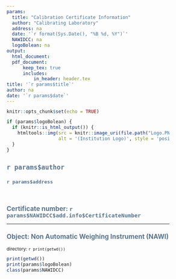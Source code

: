 ```yaml
---
params: 
  title: "Calibration Certificate Information"
  author: "Calibrating Laboratory"
  address: na
  date: '`r format(Sys.Date(), "%B %d, %Y")`'
  NAWIDCC: na
  logoBolean: na
output: 
  html_document:
  pdf_document:
      keep_tex: true
      includes:
          in_header: header.tex
title: '`r params$title`'
author: na
date: '`r params$date`'
---
```

<style type="text/css">
body{ /* Normal  */ font-size: 12px; }
td {  /* Table  */  font-size: 8px;}
h1.title {font-size: 24px; color: #59748f;}
h1 { /* Header 1 */ font-size: 20px; color: #59748f;}
h2 { /* Header 2 */ font-size: 17px; color: #59748f;}
h3 { /* Header 3 */ font-size: 15px; font-family: "Times New Roman", Times, serif; color: #59748f;}
code.r{ /* Code block */ font-size: 12px;}
pre { /* Code block - determines code spacing between lines */ font-size: 14px;}
</style>

```r
knitr::opts_chunk$set(echo = TRUE)
```
```r
if (params$logoBolean) {
  if (knitr::is_html_output()) {
    htmltools::img(src = knitr::image_uri(file.path("Logo.PNG")),
                   alt = '(Institution Logo)', style = 'position:absolute; top:0; right:0; padding:10px; width:40%;')
  }
}


```

# `r params$author`
### `r params$address`
|
|
## Certificate number: `r params$NAWIDCC$add.info$CertificateNumber`

---

## Object: Non Automatic Weighing Instrument (NAWI)


directory: `r print(getwd())`
```r
print(getwd())
print(params$logoBolean)
class(params$NAWIDCC)
```
